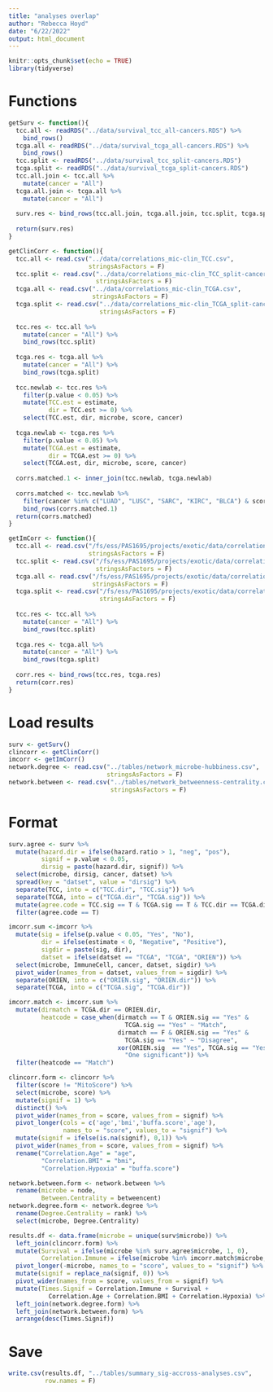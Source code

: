 ```yaml
---
title: "analyses overlap"
author: "Rebecca Hoyd"
date: "6/22/2022"
output: html_document
---
```


```r
knitr::opts_chunk$set(echo = TRUE)
library(tidyverse)
```
# Functions

```r
getSurv <- function(){
  tcc.all <- readRDS("../data/survival_tcc_all-cancers.RDS") %>%
    bind_rows()
  tcga.all <- readRDS("../data/survival_tcga_all-cancers.RDS") %>%
    bind_rows()
  tcc.split <- readRDS("../data/survival_tcc_split-cancers.RDS")
  tcga.split <- readRDS("../data/survival_tcga_split-cancers.RDS")
  tcc.all.join <- tcc.all %>%
    mutate(cancer = "All")
  tcga.all.join <- tcga.all %>%
    mutate(cancer = "All")
  
  surv.res <- bind_rows(tcc.all.join, tcga.all.join, tcc.split, tcga.split)
  
  return(surv.res)
}

getClinCorr <- function(){
  tcc.all <- read.csv("../data/correlations_mic-clin_TCC.csv",
                      stringsAsFactors = F)
  tcc.split <- read.csv("../data/correlations_mic-clin_TCC_split-cancer.csv",
                        stringsAsFactors = F)
  tcga.all <- read.csv("../data/correlations_mic-clin_TCGA.csv",
                       stringsAsFactors = F)
  tcga.split <- read.csv("../data/correlations_mic-clin_TCGA_split-cancer.csv",
                         stringsAsFactors = F)
  
  tcc.res <- tcc.all %>%
    mutate(cancer = "All") %>%
    bind_rows(tcc.split)
  
  tcga.res <- tcga.all %>%
    mutate(cancer = "All") %>%
    bind_rows(tcga.split)
  
  tcc.newlab <- tcc.res %>%
    filter(p.value < 0.05) %>%
    mutate(TCC.est = estimate, 
           dir = TCC.est >= 0) %>%
    select(TCC.est, dir, microbe, score, cancer)
  
  tcga.newlab <- tcga.res %>%
    filter(p.value < 0.05) %>%
    mutate(TCGA.est = estimate, 
           dir = TCGA.est >= 0) %>%
    select(TCGA.est, dir, microbe, score, cancer)
  
  corrs.matched.1 <- inner_join(tcc.newlab, tcga.newlab)
  
  corrs.matched <- tcc.newlab %>%
    filter(cancer %in% c("LUAD", "LUSC", "SARC", "KIRC", "BLCA") & score == "bmi") %>%
    bind_rows(corrs.matched.1)
  return(corrs.matched)
}

getImCorr <- function(){
  tcc.all <- read.csv("/fs/ess/PAS1695/projects/exotic/data/correlations_mic-immune_TCC.csv",
                      stringsAsFactors = F)
  tcc.split <- read.csv("/fs/ess/PAS1695/projects/exotic/data/correlations_mic-immune_TCC_split-cancer.csv",
                        stringsAsFactors = F)
  tcga.all <- read.csv("/fs/ess/PAS1695/projects/exotic/data/correlations_mic-immune_TCGA.csv",
                       stringsAsFactors = F)
  tcga.split <- read.csv("/fs/ess/PAS1695/projects/exotic/data/correlations_mic-immune_TCGA_split-cancer.csv",
                         stringsAsFactors = F)
  
  tcc.res <- tcc.all %>%
    mutate(cancer = "All") %>%
    bind_rows(tcc.split)
  
  tcga.res <- tcga.all %>%
    mutate(cancer = "All") %>%
    bind_rows(tcga.split)
  
  corr.res <- bind_rows(tcc.res, tcga.res)
  return(corr.res)
}

```

# Load results

```r
surv <- getSurv()
clincorr <- getClinCorr()
imcorr <- getImCorr()
network.degree <- read.csv("../tables/network_microbe-hubbiness.csv",
                           stringsAsFactors = F)
network.between <- read.csv("../tables/network_betweenness-centrality.csv",
                            stringsAsFactors = F)
```

# Format

```r
surv.agree <- surv %>%
  mutate(hazard.dir = ifelse(hazard.ratio > 1, "neg", "pos"),
         signif = p.value < 0.05,
         dirsig = paste(hazard.dir, signif)) %>%
  select(microbe, dirsig, cancer, datset) %>%
  spread(key = "datset", value = "dirsig") %>%
  separate(TCC, into = c("TCC.dir", "TCC.sig")) %>%
  separate(TCGA, into = c("TCGA.dir", "TCGA.sig")) %>%
  mutate(agree.code = TCC.sig == T & TCGA.sig == T & TCC.dir == TCGA.dir) %>%
  filter(agree.code == T)

imcorr.sum <-imcorr %>%
  mutate(sig = ifelse(p.value < 0.05, "Yes", "No"),
         dir = ifelse(estimate < 0, "Negative", "Positive"),
         sigdir = paste(sig, dir),
         datset = ifelse(datset == "TCGA", "TCGA", "ORIEN")) %>%
  select(microbe, ImmuneCell, cancer, datset, sigdir) %>%
  pivot_wider(names_from = datset, values_from = sigdir) %>%
  separate(ORIEN, into = c("ORIEN.sig", "ORIEN.dir")) %>%
  separate(TCGA, into = c("TCGA.sig", "TCGA.dir"))

imcorr.match <- imcorr.sum %>%
  mutate(dirmatch = TCGA.dir == ORIEN.dir,
         heatcode = case_when(dirmatch == T & ORIEN.sig == "Yes" & 
                                TCGA.sig == "Yes" ~ "Match",
                              dirmatch == F & ORIEN.sig == "Yes" & 
                                TCGA.sig == "Yes" ~ "Disagree",
                              xor(ORIEN.sig  == "Yes", TCGA.sig == "Yes") ~
                                "One significant")) %>%
  filter(heatcode == "Match")
```

```r
clincorr.form <- clincorr %>%
  filter(score != "MitoScore") %>%
  select(microbe, score) %>%
  mutate(signif = 1) %>%
  distinct() %>%
  pivot_wider(names_from = score, values_from = signif) %>%
  pivot_longer(cols = c('age','bmi','buffa.score','age'), 
               names_to = "score", values_to = "signif") %>%
  mutate(signif = ifelse(is.na(signif), 0,1)) %>%
  pivot_wider(names_from = score, values_from = signif) %>%
  rename("Correlation.Age" = "age",
         "Correlation.BMI" = "bmi",
         "Correlation.Hypoxia" = "buffa.score")


```

```r
network.between.form <- network.between %>%
  rename(microbe = node,
         Between.Centrality = betweencent)
network.degree.form <- network.degree %>%
  rename(Degree.Centrality = rank) %>%
  select(microbe, Degree.Centrality)
```

```r
results.df <- data.frame(microbe = unique(surv$microbe)) %>%
  left_join(clincorr.form) %>%
  mutate(Survival = ifelse(microbe %in% surv.agree$microbe, 1, 0),
         Correlation.Immune = ifelse(microbe %in% imcorr.match$microbe, 1, 0)) %>%
  pivot_longer(-microbe, names_to = "score", values_to = "signif") %>%
  mutate(signif = replace_na(signif, 0)) %>%
  pivot_wider(names_from = score, values_from = signif) %>%
  mutate(Times.Signif = Correlation.Immune + Survival +
           Correlation.Age + Correlation.BMI + Correlation.Hypoxia) %>%
  left_join(network.degree.form) %>%
  left_join(network.between.form) %>%
  arrange(desc(Times.Signif))
```

# Save

```r
write.csv(results.df, "../tables/summary_sig-accross-analyses.csv",
          row.names = F)
```

